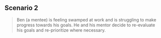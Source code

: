## **Scenario 2**

> Ben (a mentee) is feeling swamped at work and is struggling to make progress towards his goals. He and his mentor decide to re-evaluate his goals and re-prioritize where necessary.
